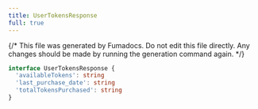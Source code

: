 ```yaml
---
title: UserTokensResponse
full: true
---
```


{/* This file was generated by Fumadocs. Do not edit this file directly. Any changes should be made by running the generation command again. */}



```typescript
interface UserTokensResponse {
  'availableTokens': string
  'last_purchase_date': string
  'totalTokensPurchased': string
}
```
